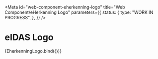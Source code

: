 <!-- @license CC0-1.0 -->


<Meta
  id="web-component-eherkenning-logo"
  title="Web Component/eHerkenning Logo"
  parameters={{
    status: {
      type: "WORK IN PROGRESS",
    },
  }}
/>

# eIDAS Logo

<Canvas>
  <Story name="Default">{EherkenningLogo.bind({})}</Story>
</Canvas>
